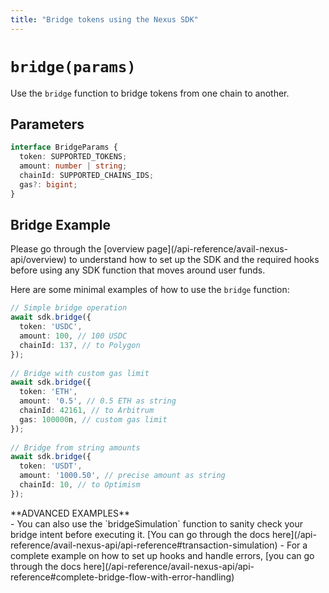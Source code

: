 ```yaml
---
title: "Bridge tokens using the Nexus SDK"
---
```



# `bridge(params)`

Use the `bridge` function to bridge tokens from one chain to another.

## Parameters

```typescript showLineNumbers filename="Typescript"
interface BridgeParams {
  token: SUPPORTED_TOKENS;
  amount: number | string;
  chainId: SUPPORTED_CHAINS_IDS;
  gas?: bigint;
}
```

## Bridge Example

<Callout type="warning">
Please go through the [overview page](/api-reference/avail-nexus-api/overview) to understand how to set up the SDK and the required hooks before using any SDK function that moves around user funds.
</Callout>

Here are some minimal examples of how to use the `bridge` function:

```typescript showLineNumbers filename="Typescript"
// Simple bridge operation
await sdk.bridge({
  token: 'USDC',
  amount: 100, // 100 USDC
  chainId: 137, // to Polygon
});
 
// Bridge with custom gas limit
await sdk.bridge({
  token: 'ETH',
  amount: '0.5', // 0.5 ETH as string
  chainId: 42161, // to Arbitrum
  gas: 100000n, // custom gas limit
});
 
// Bridge from string amounts
await sdk.bridge({
  token: 'USDT',
  amount: '1000.50', // precise amount as string
  chainId: 10, // to Optimism
});
```

<Callout type="info">
**ADVANCED EXAMPLES**<br/>
- You can also use the `bridgeSimulation` function to sanity check your bridge intent before executing it.
[You can go through the docs here](/api-reference/avail-nexus-api/api-reference#transaction-simulation)
- For a complete example on how to set up hooks and handle errors, [you can go through the docs here](/api-reference/avail-nexus-api/api-reference#complete-bridge-flow-with-error-handling)
</Callout>
